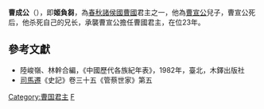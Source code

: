'''曹成公'''（{{bd|？||前555年||catIdx=J}}），即'''姬負芻'''，為[[春秋时期|春秋]][[諸侯國|諸侯國]][[曹國|曹國]]君主之一，他為[[曹宣公|曹宣公]]兒子，曹宣公死后，他杀死自己的兄长，承襲曹宣公擔任曹國君主，在位23年。

==參考文獻==
*陸峻嶺、林幹合編，《中國歷代各族紀年表》，1982年，臺北，木鐸出版社
*[[司馬遷|司馬遷]]《史記》卷三十五《管蔡世家》第五

{{start box}}
{{s-before|[[曹宣公|曹宣公]]}}
{{s-title|[[春秋时期|春秋]][[曹國|曹國]]君主|前577年－前555年}}
{{s-after|[[曹武公|曹武公]]}}
{{end box}}

{{曹国君主}}

[[Category:曹国君主|Category:曹国君主]]
[[Category:姬姓|F]]